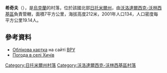 {{coord|50|39|7|N|28|35|22|E|scale:30000|display=title}}

'''希奇夫'''（{{lang-uk|Хичів}}），是[[烏克蘭|烏克蘭]]的村落，位於該國北部[[日托米爾州|日托米爾州]]，由[[沃洛達爾西克-沃林西基區|沃洛達爾西克-沃林西基區]]負責管轄，面積7平方公里，海拔高度212米，2001年人口134，人口密度每平方公里19.14人。

==參考資料==
* [http://w1.c1.rada.gov.ua/pls/z7503/A005?rdat1=05.04.2015&rf7571=8976 Облікова картка] на сайті [[ВРУ|ВРУ]]
* [https://ua.sinoptik.ua/погода-хичів Погода в селі Хичів]

{{DEFAULTSORT:Хичів}}
[[Category:日托米爾州村落|Category:日托米爾州村落]]
[[Category:沃洛達爾西克-沃林西基區村落|Category:沃洛達爾西克-沃林西基區村落]]


{{Zhytomyr-geo-stub}}